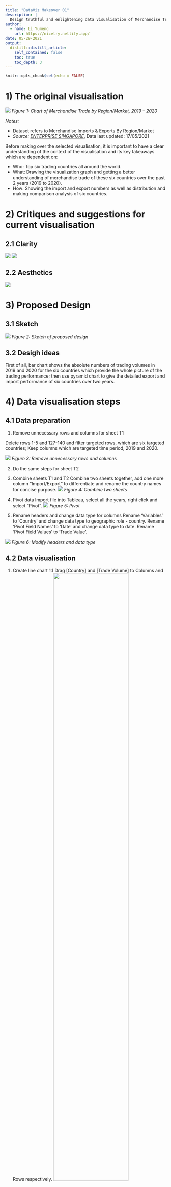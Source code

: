 ```yaml
---
title: "DataViz Makeover 01"
description: |
  Design truthful and enlightening data visualisation of Merchandise Trade for Top 6 countries by year 2019 and 2020.
author:
  - name: Li Yumeng
    url: https://nicetry.netlify.app/
date: 05-29-2021
output:
  distill::distill_article:
    self_contained: false
    toc: true
    toc_depth: 3
---
```



```r
knitr::opts_chunk$set(echo = FALSE)
```

    
# 1)	The original visualisation
![](image/Picture1.png)
*Figure 1: Chart of Merchandise Trade by Region/Market, 2019 – 2020*


*Notes:*

* Dataset refers to Merchandise Imports & Exports By Region/Market
* _Source: [ENTERPRISE SINGAPORE](https://www.singstat.gov.sg/find-data/search-by-theme/trade-and-investment/merchandise-trade)_, Data last updated: 17/05/2021

Before making over the selected visualisation, it is important to have a clear understanding of the context of the visualisation and its key takeaways which are dependent on:
 
* Who: Top six trading countries all around the world. 
* What: Drawing the visualization graph and getting a better understanding of merchandise trade of these six countries over the past 2 years (2019 to 2020).
* How: Showing the import and export numbers as well as distribution and making comparison analysis of six countries.


# 2)	Critiques and suggestions for current visualisation
## 2.1 Clarity
![](image/table1.JPG)
![](image/table2.JPG)

## 2.2 Aesthetics

![](image/table3.JPG)

# 3)	 Proposed Design
## 3.1 Sketch
![](image/Sketch_update.png)
*Figure 2: Sketch of proposed design*

## 3.2 Desigh ideas

First of all, bar chart shows the absolute numbers of trading volumes in 2019 and 2020 for the six countries which provide the whole picture of the trading performance; then use pyramid chart to give the detailed export and import performance of six countries over two years. 

# 4) Data visualisation steps
## 4.1 Data preparation
(1)	Remove unnecessary rows and columns for sheet T1

Delete  rows 1-5 and 127-140 and filter targeted rows, which are six targeted countries; Keep columns which are targeted time period, 2019 and 2020.

![](image/4.1.1.jpg)
*Figure 3: Remove unnecessary rows and columns*

(2) Do the same steps for sheet T2
(3) Combine sheets T1 and T2 
Combine two sheets together, add one more column “Import/Export” to differentiate and rename the country names for concise purpose.
![](image/4.1.3.jpg)
*Figure 4: Combine two sheets*

(4) Pivot data
Import file into Tableau, select all the years, right click and select “Pivot”.
![](image/4.1.4.jpg)
*Figure 5: Pivot*

(5)	Rename headers and change data type for columns
Rename ‘Variables’ to ‘Country’ and change data type to geographic role - country. Rename ‘Pivot Field Names’ to ‘Date’ and change data type to date. Rename ‘Pivot Field Values’ to ‘Trade Value’.

![](image/4.1.5.png)
*Figure 6: Modify headers and data type*

## 4.2 Data visualisation
1. Create line chart
1.1 Drag [Country] and [Trade Volume] to Columns and Rows respectively.
![](image/(1).png){width=70%}

*Figure 7: Create line chart*

1.2 Sort by Trade Volume and Update view from ‘Standard’ to ‘Entire View’.
1.3 Add reference line for Trade Volume
Apply average trade volume for six countries and custom label for the reference line, formatting the line at the same time.
![](image/(3).png){width=70%}
*Figure 8: Add reference line*

1.4 Format reference line
Change the font color to red and use currency format for numbers.
![](image/(4).png){width=50%}
*Figure 9: Format for reference line*

1.5 Drag <Trade Volume> to Label, and format labels with bigger size and bold font, also in custom currency format without decimals.
![](image/(5).png){width=50%}
*Figure 10: Add label*

1.6 Hide field labels ‘Country’ for columns
1.7 Drag <Date> to color and choose color blue for year 2019 and color orange for year 2020
1.8 Rename the chart title as ‘Trade Volumn of Top 6 Countries by Year 2019 & 2020’

2. Create line chart

2.1 Analysis - Create calculated field for ‘Import’
![](image/Analysis.png){width=50%}
*Figure 11: Create calculated field*

2.2 Same step for creating field ‘Export’
2.3 Drag [Country] and [Import], [Export] to Rows and Columns, respectively.

![](image/same_step.png){width=50%}
*Figure 12: Choose variables*

2.4 Edit Axis for <Import>, reversed the scale
![](image/axis.png){width=50%}
*Figure 13: Edit axis*


2.5 Sort for Import in descending order
2.6 Convert to percentage : 
* Right click [SUM(Import)] > Quick Table Calculation > Percent of Total.
* Right click [SUM(Export)] > Quick Table Calculation > Percent of Total.

2.7 Drag **Date** to color for SUM(Import) and SUM(Export) respectively, and choose color blue for year 2019 and color orange for year 2020
2.8	Drag **Import** to label, bigger the font size, change to white color and bold as well; format the numbers to percentage without decimals.


![](image/import.png){width=70%}

*Figure 14: Change label format*

2.9 Update view from ‘Standard’ to ‘Fit Width’.
2.10 Rename the chart title as  ‘Proportion of Trade Volume by Year 2019 & 2020’

3. Create dashboard

3.1 Add sheets
Add sheet “Trade Volume” on the top and sheet “Trade Proportion” to the bottom. Retain one year band legend, place it at the right corner.

3.2 Add title
Click the checkbox “Show dashboard title” and add title : “The Trade Volume and Proportion of Import/Export by Year 2019 and 2020” with font size 20 and put in center.
3.3 Add source
Using Objects > Text > drag to bottom left and add :
“Source: Department of Statistics, Singapore (https://www.singstat.gov.sg/))


# 5) Final visualisation
## 5.1 Snapshot of dashboard
![](image/Dashboard 1.jpg)
*Figure 15: Dashboard Full visualisation available at [Tableau Public](https://public.tableau.com/app/profile/lemon5793/viz/Top6tradingcountries/Dashboard1)*

## 5.2 Main observations
1. In year 2019 and 2020. Mainland China has the highest trade volume among the top six trading countries, followed by Malaysia. The figure of the US also beyond average benchmark. Other countries, i.e. Taiwan, Hong Kong and Japan are below benchmark regarding to the total trading volume over two years.
2. Looking into year 2019 and 2020 separately, Mainland China still remain the top  1 place for total trading volume. The rank remain stable for other countries as well.
3. The rank of import volume for six countries is similar to the rank of total trading volume, except for Japan, which figure exceeded Hong Kong. 
4. There are some changes of rank for six countries with regard to export volume, Mainland China still remain the top 1, which followed by Hong Kong, Malaysia, United States, Japan and Taiwan.
5. Mainland China had the undisputed strength towards overall trading performance, while Hong Kong had the smallest figure for import volume but surprisingly performed good at export performance.
6. The proportion of export and import is similar for all 6 countries from 2019 to 2020. Mainland China, Japan and Hong Kong remain exactly the same. The percentage of export for Malaysia increased 2%; the US’s import dropped 3% and export dropped 2%; the import proportion of Taiwan increased 1%.